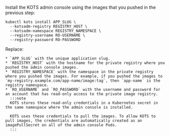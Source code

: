 Install the KOTS admin console using the images that you pushed in the previous step:

   ```shell
   kubectl kots install APP_SLUG \
     --kotsadm-registry REGISTRY_HOST \
     --kotsadm-namespace REGISTRY_NAMESPACE \
     --registry-username RO-USERNAME \
     --registry-password RO-PASSWORD
   ```

   Replace:

    * `APP_SLUG` with the unique application slug.
    * `REGISTRY_HOST` with the hostname for the private registry where you pushed the admin console images.
    * `REGISTRY_NAMESPACE` with the namespace in the private registry where you pushed the images. For example, if you pushed the images to `my-registry.example.com/app-name/image:tag`, then `app-name` is the registry namespace.
    * `RO_USERNAME` and `RO_PASSWORD` with the username and password for an account that has read-only access to the private image registry.
      :::note
      KOTS stores these read-only credentials in a Kubernetes secret in the same namespace where the admin console is installed.

      KOTS uses these credentials to pull the images. To allow KOTS to pull images, the credentials are automatically created as an imagePullSecret on all of the admin console Pods.
      :::